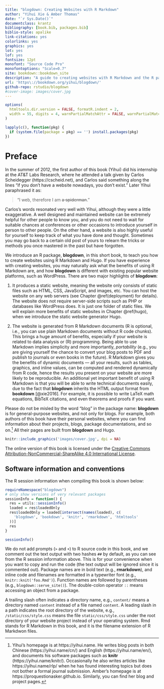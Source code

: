 ```yaml
--- 
title: "blogdown: Creating Websites with R Markdown"
author: "Yihui Xie & Amber Thomas"
date: "`r Sys.Date()`"
documentclass: krantz
bibliography: [book.bib, packages.bib]
biblio-style: apalike
link-citations: yes
colorlinks: yes
graphics: yes
lot: yes
lof: yes
fontsize: 12pt
monofont: "Source Code Pro"
monofontoptions: "Scale=0.7"
site: bookdown::bookdown_site
description: "A guide to creating websites with R Markdown and the R package blogdown."
url: 'https\://bookdown.org/yihui/blogdown/'
github-repo: rstudio/blogdown
#cover-image: images/cover.jpg
---
```


```r
options(
  htmltools.dir.version = FALSE, formatR.indent = 2,
  width = 55, digits = 4, warnPartialMatchAttr = FALSE, warnPartialMatchDollar = FALSE
)

lapply(c(), function(pkg) {
  if (system.file(package = pkg) == '') install.packages(pkg)
})
```

# Preface {-}

In the summer of 2012, the first author of this book (Yihui) did his internship at the AT&T Labs Research, where he attended a talk given by Carlos Scheidegger (https://cscheid.net), and Carlos said something along the lines "if you don't have a website nowadays, you don't exist." Later Yihui paraphrased it as:

> "I web, therefore I am ~~a spiderman~~."

Carlos's words resonated very well with Yihui, although they were a little exaggerative. A well designed and maintained website can be extremely helpful for other people to know you, and you do not need to wait for suitable chances at conferences or other occasions to introduce yourself in person to other people. On the other hand, a website is also highly useful for yourself to keep track of what you have done and thought. Sometimes you may go back to a certain old post of yours to relearn the tricks or methods you once mastered in the past but have forgotten.

We introduce an R package, **blogdown**, in this short book, to teach you how to create websites using R Markdown and Hugo. If you have experience with creating websites, you may naturally ask what the benefits of using R Markdown are, and how **blogdown** is different with existing popular website platforms, such as WordPress. There are two major highlights of **blogdown**:

1. It produces a static website, meaning the website only consists of static files such as HTML, CSS, JavaScript, and images, etc. You can host the website on any web servers (see Chapter \@ref(deployment) for details). The website does not require server-side scripts such as PHP or databases like WordPress does. It is just one folder of static files. We will explain more benefits of static websites in Chapter \@ref(hugo), when we introduce the static website generator Hugo.

1. The website is generated from R Markdown documents (R is optional, i.e., you can use plain Markdown documents without R code chunks). This brings a huge amount of benefits, especially if your website is related to data analysis or (R) programming. Being able to use Markdown implies simplicity and more importantly, _portability_ (e.g., you are giving yourself the chance to convert your blog posts to PDF and publish to journals or even books in the future). R Markdown gives you the benefits of dynamic documents --- all your results, such as tables, graphics, and inline values, can be computed and rendered dynamically from R code, hence the results you present on your website are more likely to be reproducible. An additional yet important benefit of using R Markdown is that you will be able to write technical documents easily, due to the fact that **blogdown** inherits the HTML output format from **bookdown** [@xie2016]. For example, it is possible to write LaTeX math equations, BibTeX citations, and even theorems and proofs if you want.

Please do not be misled by the word "blog" in the package name: **blogdown** is for general-purpose websites, and not only for blogs. For example, both authors of this book have their personal websites, where you can find information about their projects, blogs, package documentations, and so on.^[Yihui's homepage is at https://yihui.name. He writes blog posts in both Chinese (https://yihui.name/cn/) and English (https://yihui.name/en/), and documents his software packages such as **knitr** (https://yihui.name/knitr/). Occasionally he also writes articles like https://yihui.name/rlp/ when he has found interesting topics but does not bother a formal journal submission. Amber's homepage is at https://proquestionasker.github.io. Similarly, you can find her blog and project pages.] All their pages are built from **blogdown** and Hugo.

```r
knitr::include_graphics('images/cover.jpg', dpi = NA)
```

The online version of this book is licensed under the [Creative Commons Attribution-NonCommercial-ShareAlike 4.0 International License](http://creativecommons.org/licenses/by-nc-sa/4.0/).

## Software information and conventions {#software-info .unnumbered}

The R session information when compiling this book is shown below:

```r
requireNamespace("blogdown")
# only show versions of very relevant packages
sessionInfo = function() {
  res = utils::sessionInfo()
  loaded = res$loadedOnly
  res$loadedOnly = loaded[intersect(names(loaded), c(
    'blogdown', 'bookdown', 'knitr', 'rmarkdown', 'htmltools'
  ))]
  res
}
```

```r
sessionInfo()
```

We do not add prompts (`>` and `+`) to R source code in this book, and we comment out the text output with two hashes `##` by default, as you can see from the R session information above. This is for your convenience when you want to copy and run the code (the text output will be ignored since it is commented out). Package names are in bold text (e.g., **rmarkdown**), and inline code and filenames are formatted in a typewriter font (e.g., `knitr::knit('foo.Rmd')`). Function names are followed by parentheses (e.g., `blogdown::serve_site()`). The double-colon operator `::` means accessing an object from a package.

A trailing slash often indicates a directory name, e.g., `content/` means a directory named `content` instead of a file named `content`. A leading slash in a path indicates the root directory of the website, e.g., `/static/css/style.css` means the file `static/css/style.css` under the root directory of your website project instead of your operating system. Rmd stands for R Markdown in this book, and it is the filename extension of R Markdwon files.

